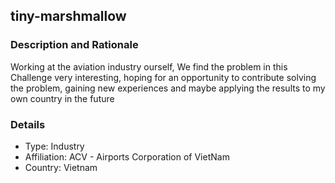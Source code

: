 ## tiny-marshmallow

### Description and Rationale
Working at the aviation industry ourself, We find the problem in this Challenge very interesting, hoping for an opportunity to contribute solving the problem, gaining new experiences and maybe applying the results to my own country in the future

### Details

* Type: Industry
* Affiliation: ACV - Airports Corporation of VietNam
* Country: Vietnam

